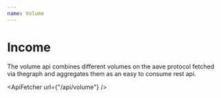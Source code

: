 ```yaml
---
name: Volume
---
```



# Income

The volume api combines different volumes on the aave protocol fetched via thegraph and aggregates them as an easy to consume rest api.

<ApiFetcher url={"/api/volume"} />
